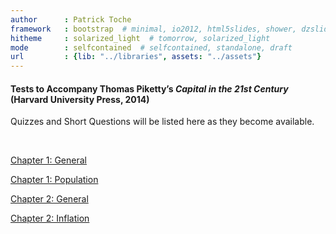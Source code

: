 ```yaml
---
author      : Patrick Toche
framework   : bootstrap  # minimal, io2012, html5slides, shower, dzslides
hitheme     : solarized_light  # tomorrow, solarized_light
mode        : selfcontained  # selfcontained, standalone, draft
url         : {lib: "../libraries", assets: "../assets"}
--- 
```



#### Tests to Accompany Thomas Piketty's *Capital in the 21st Century* (Harvard University Press, 2014)

Quizzes and Short Questions will be listed here as they become available.

<br>

<a href="Chapter 01/index.html">Chapter 1: General</a>

<a href="Chapter 01/population.html">Chapter 1: Population</a>

<a href="Chapter 02/index.html">Chapter 2: General</a>

<a href="Chapter 02/inflation.html">Chapter 2: Inflation</a>

